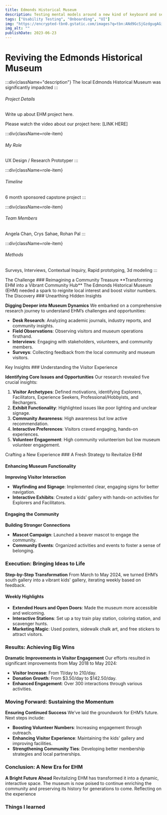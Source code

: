 ```yaml
---
title: Edmonds Historical Museum
description: Testing mental models around a new kind of keyboard and search interface
tags: ["Usability Testing", "Onboarding", "UI"]
img: "https://encrypted-tbn0.gstatic.com/images?q=tbn:ANd9GcSjGzdgugAGiD6iO8_mmcyaZchDseFR-LrJHg&s"
img_alt: ""
publishDate: 2023-06-23
---
```




<FullWidthSection>

# Reviving the Edmonds Historical Museum 

:::div{className="description"}
The local Edmonds Historical Museum was significantly impadcted 
:::


###### Project Details
Write up about EHM project here. 

Please watch the video about our project here: [LINK HERE]
<div class='roles'>

:::div{className=role-item}
###### My Role
UX Design / Research 
Prototyper 
:::

:::div{className=role-item}
###### Timeline
6 month sponsored capstone project 
:::

:::div{className=role-item}
###### Team Members
Angela Chan, Crys Sahae, Rohan Pal 
:::


:::div{className=role-item}
###### Methods
Surveys, Interviews, Contextual Inquiry, Rapid prototyping, 3d modeling
:::
</div>
</FullWidthSection>

<FullWidthSection bgClass="gray">
The Challenge 
### Reimagining a Community Treasure 
**Transforming EHM into a Vibrant Community Hub**
The Edmonds Historical Museum (EHM) needed a spark to reignite local interest and boost visitor numbers.


</FullWidthSection>


<FullWidthSection bgClass="gray">
The Discovery
### Unearthing Hidden Insights

**Digging Deeper into Museum Dynamics**
We embarked on a comprehensive research journey to understand EHM’s challenges and opportunities:

- **Desk Research**: Analyzing academic journals, industry reports, and community insights.
- **Field Observations**: Observing visitors and museum operations firsthand.
- **Interviews**: Engaging with stakeholders, volunteers, and community members.
- **Surveys**: Collecting feedback from the local community and museum visitors.

</FullWidthSection>

<FullWidthSection>
Key Insights
### Understanding the Visitor Experience

**Identifying Core Issues and Opportunities**
Our research revealed five crucial insights:

1. **Visitor Archetypes**: Defined motivations, identifying Explorers, Facilitators, Experience Seekers, Professional/Hobbyists, and Rechargers.
2. **Exhibit Functionality**: Highlighted issues like poor lighting and unclear signage.
3. **Community Awareness**: High awareness but low active recommendation.
4. **Interactive Preferences**: Visitors craved engaging, hands-on experiences.
5. **Volunteer Engagement**: High community volunteerism but low museum volunteer engagement.
</FullWidthSection>

<FullWidthSection bgClass="gray">
 Crafting a New Experience
### A Fresh Strategy to Revitalize EHM

#### Enhancing Museum Functionality

**Improving Visitor Interaction**
- **Wayfinding and Signage**: Implemented clear, engaging signs for better navigation.
- **Interactive Exhibits**: Created a kids’ gallery with hands-on activities for Explorers and Facilitators.

#### Engaging the Community

**Building Stronger Connections**
- **Mascot Campaign**: Launched a beaver mascot to engage the community.
- **Community Events**: Organized activities and events to foster a sense of belonging.
</FullWidthSection>

<FullWidthSection>

### Execution: Bringing Ideas to Life

**Step-by-Step Transformation**
From March to May 2024, we turned EHM’s south gallery into a vibrant kids' gallery, iterating weekly based on feedback.

#### Weekly Highlights

- **Extended Hours and Open Doors**: Made the museum more accessible and welcoming.
- **Interactive Stations**: Set up a toy train play station, coloring station, and scavenger hunts.
- **Marketing Magic**: Used posters, sidewalk chalk art, and free stickers to attract visitors.

</FullWidthSection>

<FullWidthSection bgClass="gray">

### Results: Achieving Big Wins

**Dramatic Improvements in Visitor Engagement**
Our efforts resulted in significant improvements from May 2018 to May 2024:

- **Visitor Increase**: From 11/day to 210/day.
- **Donation Growth**: From $3.50/day to $142.50/day.
- **Enhanced Engagement**: Over 300 interactions through various activities.

</FullWidthSection>
<FullWidthSection>


### Moving Forward: Sustaining the Momentum

**Ensuring Continued Success**
We’ve laid the groundwork for EHM’s future. Next steps include:

- **Boosting Volunteer Numbers**: Increasing engagement through outreach.
- **Enhancing Visitor Experience**: Maintaining the kids’ gallery and improving facilities.
- **Strengthening Community Ties**: Developing better membership strategies and local partnerships.

### Conclusion: A New Era for EHM

**A Bright Future Ahead**
Revitalizing EHM has transformed it into a dynamic, interactive space. The museum is now poised to continue enriching the community and preserving its history for generations to come.
</FullWidthSection>
<FullWidthSection bgClass="gray">
Reflecting on the experience 
### Things I learned  
</FullWidthSection>
